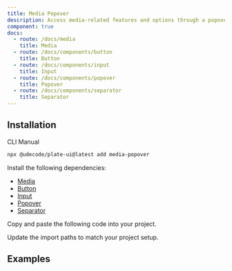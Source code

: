 ```yaml
---
title: Media Popover
description: Access media-related features and options through a popover.
component: true
docs:
  - route: /docs/media
    title: Media
  - route: /docs/components/button
    title: Button
  - route: /docs/components/input
    title: Input
  - route: /docs/components/popover
    title: Popover
  - route: /docs/components/separator
    title: Separator
---
```


<ComponentPreview name="playground-demo" id="media" />

## Installation

<Tabs defaultValue="cli">

<TabsList>
<TabsTrigger value="cli">CLI</TabsTrigger>
<TabsTrigger value="manual">Manual</TabsTrigger>
</TabsList>
<TabsContent value="cli">

```bash
npx @udecode/plate-ui@latest add media-popover
```

</TabsContent>

<TabsContent value="manual">

<Steps>

<Step>

Install the following dependencies:

- [Media](/docs/media)
- [Button](/docs/components/button)
- [Input](/docs/components/input)
- [Popover](/docs/components/popover)
- [Separator](/docs/components/separator)

</Step>

<Step>

Copy and paste the following code into your project.

</Step>

<ComponentSource name="media-popover" />

<Step>

Update the import paths to match your project setup.

</Step>

</Steps>

</TabsContent>

</Tabs>

## Examples

<ComponentSource name="image-element" />
<ComponentSource name="media-embed-element" />
